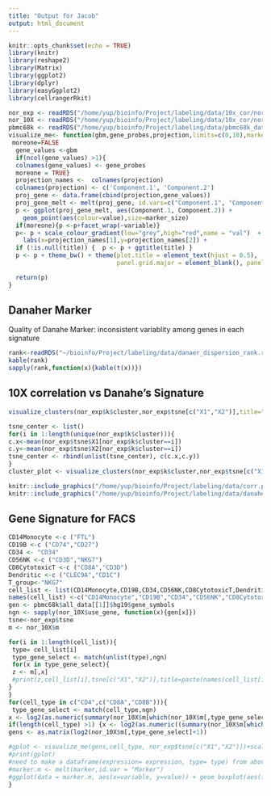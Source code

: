 ```yaml
---
title: "Output for Jacob"
output: html_document
---
```


```r
knitr::opts_chunk$set(echo = TRUE)
library(knitr)
library(reshape2)
library(Matrix)
library(ggplot2)
library(dplyr)
library(easyGgplot2)
library(cellrangerRkit)

nor_exp <- readRDS("/home/yup/bioinfo/Project/labeling/data/10x_cor/nor_exp.rds")
nor_10X <- readRDS("/home/yup/bioinfo/Project/labeling/data/10x_cor/nor_10X_expr.rds")
pbmc68k <- readRDS("/home/yup/bioinfo/Project/labeling/data/pbmc68k_data.rds")
visualize_me<- function(gbm,gene_probes,projection,limits=c(0,10),marker_size=0.1,title=NULL) {
 moreone=FALSE
  gene_values <-gbm
  if(ncol(gene_values) >1){
  colnames(gene_values) <- gene_probes
  moreone = TRUE}
  projection_names <-  colnames(projection)
  colnames(projection) <- c('Component.1', 'Component.2')
  proj_gene <- data.frame(cbind(projection,gene_values))
  proj_gene_melt <- melt(proj_gene, id.vars=c("Component.1", "Component.2"))
  p <- ggplot(proj_gene_melt, aes(Component.1, Component.2)) +
    geom_point(aes(colour=value),size=marker_size) 
  if(moreone){p <-p+facet_wrap(~variable)}
  p<- p + scale_colour_gradient(low="grey",high="red",name = "val")  +
    labs(x=projection_names[1],y=projection_names[2]) +
  if (!is.null(title)) {  p <- p + ggtitle(title) }
  p <- p + theme_bw() + theme(plot.title = element_text(hjust = 0.5),
                              panel.grid.major = element_blank(), panel.grid.minor = element_blank())

  return(p)
}
```

## Danaher Marker

Quality of Danahe Marker: 
inconsistent variablity among genes in each signature 
```r
rank<-readRDS("~/bioinfo/Project/labeling/data/danaer_dispersion_rank.rds")
kable(rank)
sapply(rank,function(x){kable(t(x))})
```

## 10X correlation vs Danahe's Signature 



```r
visualize_clusters(nor_exp$k$cluster,nor_exp$tsne[c("X1","X2")],title="Cluster")

tsne_center <- list()
for(i in 1:length(unique(nor_exp$k$cluster))){
c.x<-mean(nor_exp$tsne$X1[nor_exp$k$cluster==i])
c.y<-mean(nor_exp$tsne$X2[nor_exp$k$cluster==i])
tsne_center <- rbind(unlist(tsne_center), c(c.x,c.y))
}
cluster_plot <- visualize_clusters(nor_exp$k$cluster,nor_exp$tsne[c("X1","X2")])+guides(col = guide_legend(title="Cluster", override.aes = list(size=3)))+annotate("text", x = tsne_center[, 1], y = tsne_center[, 2], size = 5,label=c(1:length(tsne_center[,1])))+labs( x= "TSNE1" , y="TSNE2")

knitr::include_graphics("/home/yup/bioinfo/Project/labeling/data/corr.png")
knitr::include_graphics("/home/yup/bioinfo/Project/labeling/data/danaher.png")
```
## Gene Signature for FACS

```r

CD14Monocyte <-c ("FTL")
CD19B <-c ("CD74","CD27")
CD34 <- "CD34"
CD56NK <-c ("CD3D","NKG7")
CD8CytotoxicT <-c ("CD8A","CD3D")
Dendritic <-c ("CLEC9A","CD1C")
T_group<-"NKG7"
cell_list <- list(CD14Monocyte,CD19B,CD34,CD56NK,CD8CytotoxicT,Dendritic,T_group)
names(cell_list) <-c("CD14Monocyte","CD19B","CD34","CD56NK","CD8CytotoxicT","Dendritic","T_group")
gen <- pbmc68k$all_data[[1]]$hg19$gene_symbols
ngn <- sapply(nor_10X$use_gene, function(x){gen[x]})
tsne<-nor_exp$tsne
m <- nor_10X$m

for(i in 1:length(cell_list)){
 type= cell_list[i]
 type_gene_select <- match(unlist(type),ngn)
 for(x in type_gene_select){
 z <- m[,x]
 #print(z,cell_list[i],tsne[c("X1","X2")],title=paste(names(cell_list[i]), ngn[x], sep= ":"))
}
}
for(cell_type in c("CD4",c("CD8A","CD8B"))){
 type_gene_select <- match(cell_type,ngn)
x <- log2(as.numeric(summary(nor_10X$m[which(nor_10X$m[,type_gene_select]>0),type_gene_select]))+1)
if(length(cell_type) >1) {x <- log2(as.numeric((summary(nor_10X$m[which(nor_10X$m[,type_gene_select[1]]>0),type_gene_select[1]])))+1)}
gens <- as.matrix(log2(nor_10X$m[,type_gene_select]+1))

#gplot <- visualize_me(gens,cell_type, nor_exp$tsne[c("X1","X2")])+scale_colour_gradientn(colours = c("#e6e6e6","#ff3333","#e60000","#e60000","#4d0000","#4d0000"),values = rescale(c(0,x[2:5])),guide = "colorbar", limits=c(0, x[6])) + labs(x="TSNE.1",y="TSNE.2")
#print(gplot)
#need to make a dataframe(expression= expression, type= type) from above
#marker.m <- melt(marker,id.var = "Marker")
#ggplot(data = marker.m, aes(x=variable, y=value)) + geom_boxplot(aes(fill=Marker))+labs(x = NULL, y="log2 of normalizaed UMI count")
}

```
